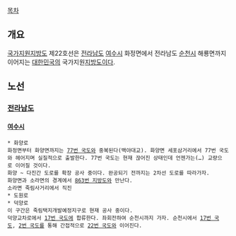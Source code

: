 [[목차]]
== 개요 ==
[[국가지원지방도]] 제22호선은 [[전라남도]] [[여수시]] 화정면에서 전라남도 [[순천시]] 해룡면까지 이어지는 [[대한민국]]의 국가지원[[지방도]]이다.

== 노선 ==
=== [[전라남도]] ===
==== [[여수시]] ====
 * 화양로
 화정면부터 화양면까지는 [[77번 국도]]와 중복된다(백야대교). 화양면 세포삼거리에서 77번 국도와 헤어지며 실질적으로 출발한다. 77번 국도는 현재 끊어진 상태인데 언젠가는(…) 교량으로 이어질 것이다.
 화양 ~ 다진간 도로를 확장 공사 중이다. 완공되기 전까지는 2차선 도로를 따라가자.
 화양면과 소라면의 경계에서 [[863번 지방도]]와 만난다.
 소라면 죽림사거리에서 직진
 * 도원로
 * 덕양로
 이 구간은 죽림택지개발예정지구로 현재 공사 중이다.
 덕양교차로에서 [[17번 국도]]에 합류한다. 좌회전하여 순천시까지 가자. 순천시에서 [[17번 국도]], [[2번 국도]]를 통해 간접적으로 [[22번 국도]]와 이어진다.
